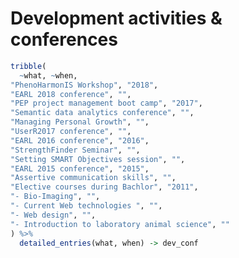 
# Development activities & conferences

```r

tribble(
  ~what, ~when,
"PhenoHarmonIS Workshop", "2018",
"EARL 2018 conference", "",
"PEP project management boot camp", "2017", 
"Semantic data analytics conference", "",
"Managing Personal Growth", "",
"UserR2017 conference", "",
"EARL 2016 conference", "2016",
"StrengthFinder Seminar", "",
"Setting SMART Objectives session", "",
"EARL 2015 conference", "2015",
"Assertive communication skills", "",
"Elective courses during Bachlor", "2011",
"- Bio-Imaging", "",
"- Current Web technologies ", "",
"- Web design", "",
"- Introduction to laboratory animal science", ""
) %>% 
  detailed_entries(what, when) -> dev_conf

```
